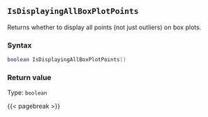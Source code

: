 ## `IsDisplayingAllBoxPlotPoints`

Returns whether to display all points (not just outliers) on box plots.

### Syntax {-}

``` .lua
boolean IsDisplayingAllBoxPlotPoints()
```


### Return value {-}

Type: `boolean`


{{< pagebreak >}}
